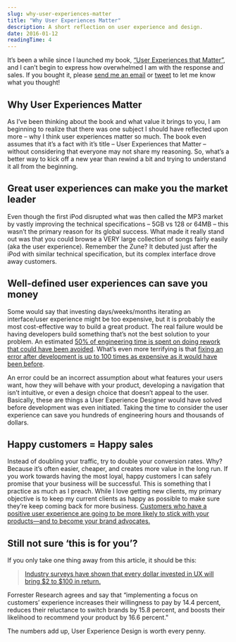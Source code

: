 ```yaml
---
slug: why-user-experiences-matter
title: "Why User Experiences Matter"
description: A short reflection on user experience and design.
date: 2016-01-12
readingTime: 4
---
```


It’s been a while since I launched my book, <a href="/book/" target="_blank">“User Experiences that Matter”</a>, and I can’t begin to express how overwhelmed I am with the response and sales. If you bought it, please <a href="mailto:anton@www.antonsten.com">send me an email</a> or <a href="https://twitter.com/antonsten">tweet</a> to let me know what you thought!

## Why User Experiences Matter

As I’ve been thinking about the book and what value it brings to you, I am beginning to realize that there was one subject I should have reflected upon more &#8211; why I think user experiences matter so much. The book even assumes that it’s a fact with it’s title &#8211; User Experiences that Matter &#8211; without considering that everyone may not share my reasoning. So, what’s a better way to kick off a new year than rewind a bit and trying to understand it all from the beginning.

## Great user experiences can make you the market leader

Even though the first iPod disrupted what was then called the MP3 market by vastly improving the technical specifications &#8211; 5GB vs 128 or 64MB &#8211; this wasn’t the primary reason for its global success. What made it really stand out was that you could browse a VERY large collection of songs fairly easily (aka the user experience). Remember the Zune? It debuted just after the iPod with similar technical specification, but its complex interface drove away customers.

## Well-defined user experiences can save you money

Some would say that investing days/weeks/months iterating an interface/user experience might be too expensive, but it is probably the most cost-effective way to build a great product. The real failure would be having developers build something that’s not the best solution to your problem. An estimated <a href="http://www.usability.gov/what-and-why/benefits-of-ucd.html" target="_blank">50% of engineering time is spent on doing rework that could have been avoided</a>. What’s even more terrifying is that <a href="https://www.youtube.com/watch?v=O94kYyzqvTc#t=11" target="_blank">fixing an error after development is up to 100 times as expensive as it would have been before</a>.

An error could be an incorrect assumption about what features your users want, how they will behave with your product, developing a navigation that isn’t intuitive, or even a design choice that doesn’t appeal to the user. Basically, these are things a User Experience Designer would have solved before development was even initiated. Taking the time to consider the user experience can save you hundreds of engineering hours and thousands of dollars.

## Happy customers = Happy sales

Instead of doubling your traffic, try to double your conversion rates. Why? Because it’s often easier, cheaper, and creates more value in the long run. If you work towards having the most loyal, happy customers I can safely promise that your business will be successful. This is something that I practice as much as I preach. While I love getting new clients, my primary objective is to keep my current clients as happy as possible to make sure they’re keep coming back for more business. <a href="http://www.smashingmagazine.com/2011/08/26/taking-a-customer-from-like-to-love-the-ux-of-long-term-relationships/" target="_blank">Customers who have a positive user experience are going to be more likely to stick with your products—and to become your brand advocates.</a>

## Still not sure ‘this is for you’?

If you only take one thing away from this article, it should be this:

> <a href="http://www.fastcodesign.com/1669283/dollars-and-sense-the-business-case-for-investing-in-ui-design" target="_blank">Industry surveys have shown that every dollar invested in UX will bring $2 to $100 in return.</a>

Forrester Research agrees and say that “implementing a focus on customers’ experience increases their willingness to pay by 14.4 percent, reduces their reluctance to switch brands by 15.8 percent, and boosts their likelihood to recommend your product by 16.6 percent."

The numbers add up, User Experience Design is worth every penny.